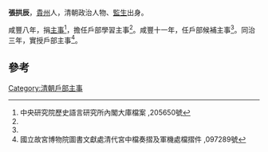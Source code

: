 '''張拱辰'''，[[貴州|貴州]]人，清朝政治人物、[[監生|監生]]出身。

咸豐八年，捐[[主事|主事]]<ref name="#1">中央研究院歷史語言研究所內閣大庫檔案 ,205650號</ref>，擔任戶部學習主事<ref name="#1"/>。咸豐十一年，任戶部候補主事<ref name="#1"/>。同治三年，實授戶部主事<ref>國立故宮博物院圖書文獻處清代宮中檔奏摺及軍機處檔摺件 ,097289號</ref>。

==參考==
{{reflist}}
{{清朝人物小作品}}
[[Category:清朝戶部主事|Category:清朝戶部主事]]